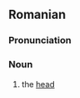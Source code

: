 ==Romanian==

===Pronunciation===
{{IPA|/'ka.pul/|lang=ro}}

===Noun===
{{ro-nounform|cap|art=def|num=s|gend=n|case=na}}

# the [[head]]